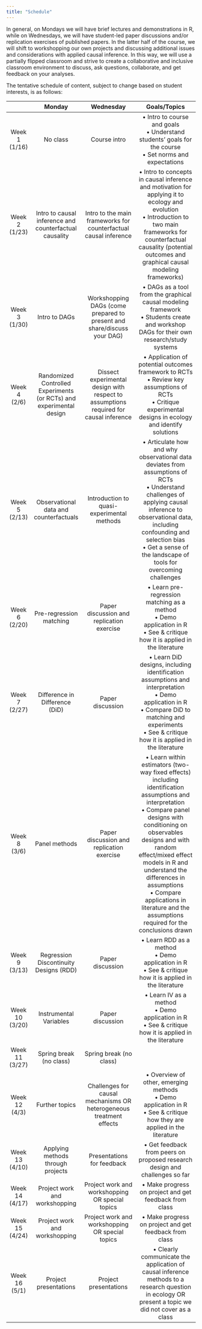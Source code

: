 ```yaml
---
title: "Schedule"
---
```


In general, on Mondays we will have brief lectures and demonstrations in R, while on Wednesdays, we will have student-led paper discussions and/or replication exercises of published papers. In the latter half of the course, we will shift to workshopping our own projects and discussing additional issues and considerations with applied causal inference. In this way, we will use a partially flipped classroom and strive to create a collaborative and inclusive classroom environment to discuss, ask questions, collaborate, and get feedback on your analyses. 

The tentative schedule of content, subject to change based on student interests, is as follows: 

|     |     Monday     |     Wednesday     |     Goals/Topics     |
|:---:|:--------------:|:-----------------:|:--------------------:|
|  Week 1 (1/16)  | No class | Course intro | • Intro to course and goals <br> • Understand students’ goals for the course <br> • Set norms and expectations |
|  Week 2 (1/23)  | Intro to causal inference and counterfactual causality | Intro to the main frameworks for counterfactual causal inference  | • Intro to concepts in causal inference and motivation for applying it to ecology and evolution <br> • Introduction to two main frameworks for counterfactual causality (potential outcomes and graphical causal modeling frameworks) |
|  Week 3 (1/30)  | Intro to DAGs | Workshopping DAGs (come prepared to present and share/discuss your DAG) | • DAGs as a tool from the graphical causal modeling framework <br> • Students create and workshop DAGs for their own research/study systems |
|  Week 4 (2/6)   | Randomized Controlled Experiments (or RCTs) and experimental design | Dissect experimental design with respect to assumptions required for causal inference  | • Application of potential outcomes framework to RCTs <br> • Review key assumptions of RCTs <br> • Critique experimental designs in ecology and identify solutions |
|  Week 5 (2/13)  | Observational data and counterfactuals  | Introduction to quasi-experimental methods  | • Articulate how and why observational data deviates from assumptions of RCTs <br> • Understand challenges of applying causal inference to observational data, including confounding and selection bias <br> • Get a sense of the landscape of tools for overcoming challenges |
|  Week 6 (2/20)  | Pre-regression matching   | Paper discussion and replication exercise  | • Learn pre-regression matching as a method <br> • Demo application in R <br> • See & critique how it is applied in the literature |
|  Week 7 (2/27)  | Difference in Difference (DiD)  | Paper discussion    | • Learn DiD designs, including identification assumptions and interpretation <br> • Demo application in R <br> • Compare DiD to matching and experiments <br> • See & critique how it is applied in the literature |  
|  Week 8 (3/6)   | Panel methods      | Paper discussion and replication exercise           | • Learn within estimators (two-way fixed effects) including identification assumptions and interpretation <br> • Compare panel designs with conditioning on observables designs and with random effect/mixed effect models in R and understand the differences in assumptions  <br> • Compare applications in literature and the assumptions required for the conclusions drawn |  
|  Week 9 (3/13)  | Regression Discontinuity Designs (RDD)      | Paper discussion          | • Learn RDD as a method <br> • Demo application in R <br> • See & critique how it is applied in the literature |    
|  Week 10 (3/20)  | Instrumental Variables      | Paper discussion                         | • Learn IV as a method <br> • Demo application in R <br> • See & critique how it is applied in the literature |  
|  Week 11 (3/27)  | Spring break (no class)      | Spring break (no class)                 |   |  
|  Week 12 (4/3)  | Further topics      | Challenges for causal mechanisms OR heterogeneous treatment effects    | • Overview of other, emerging methods <br> • Demo application in R <br> • See & critique how they are applied in the literature |
|  Week 13 (4/10)  | Applying methods through projects      | Presentations for feedback           | • Get feedback from peers on proposed research design and challenges so far |  
|  Week 14 (4/17)  | Project work and workshopping      | Project work and workshopping OR special topics          | • Make progress on project and get feedback from class  |
|  Week 15 (4/24)  | Project work and workshopping      | Project work and workshopping OR special topics                  | • Make progress on project and get feedback from class          |
|  Week 16 (5/1)  | Project presentations      | Project presentations                  |  • Clearly communicate the application of causal inference methods to a research question in ecology OR present a topic we did not cover as a class      |


